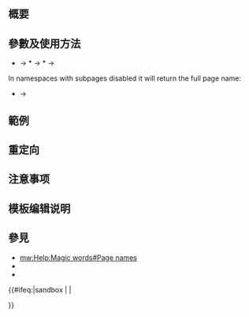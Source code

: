 <includeonly><!-- 在這裡加入模板的保護標識 --></includeonly><noinclude>{{Documentation subpage}}</noinclude>
<!-- 在本行下編輯模板說明 -->
== 概要 ==

== 參數及使用方法 ==
* {{tlx|FULLBASEPAGENAME}} &rarr; {{FULLBASEPAGENAME}}* {{tlx|FULLBASEPAGENAME|<nowiki></nowiki>}} &rarr; {{FULLBASEPAGENAME|}}* {{tlx|FULLBASEPAGENAME|Wikipedia:Administrators' noticeboard/Arbitration enforcement/Archive1}} &rarr; {{FULLBASEPAGENAME|Wikipedia:Administrators' noticeboard/Arbitration enforcement/Archive1}}


In namespaces with subpages disabled it will return the full page name:
* {{tlx|FULLBASEPAGENAME|List of 28 Days/Weeks Later characters}} &rarr; {{FULLBASEPAGENAME|List of 28 Days/Weeks Later characters}}
== 範例 ==

== 重定向 ==

== 注意事项 ==

== 模板编辑说明 ==

== 參見 ==
* [[mw:Help:Magic words#Page names]]
* {{tl|FULLROOTPAGENAME}}
* {{tl|ROOTPAGENAME}}

<includeonly>{{#ifeq:{{SUBPAGENAME}}|sandbox | |
<!-- 本行下加入模板的分類，跨維基連結加入Wikidata（參見[[Wikipedia:Wikidata]]） -->

}}</includeonly>